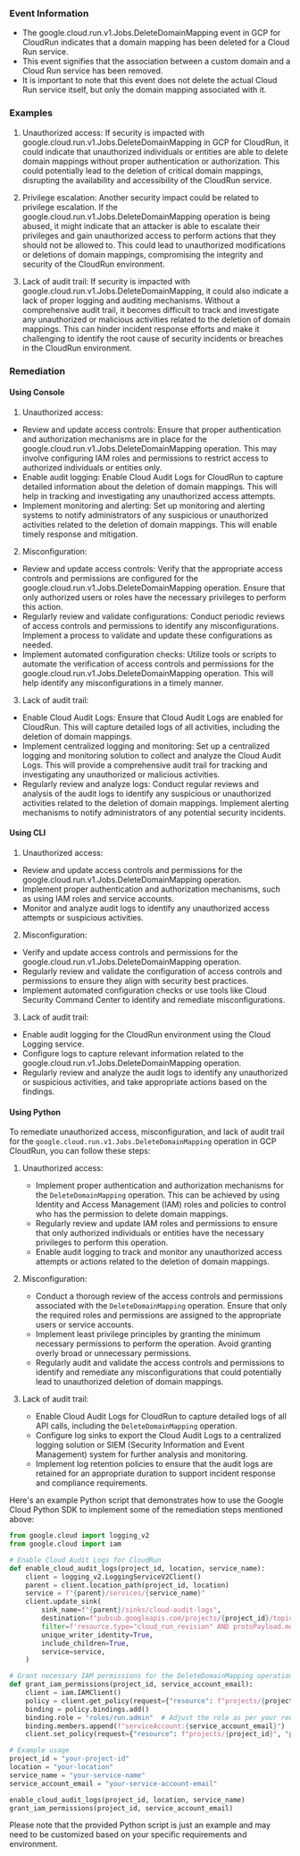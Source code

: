 
### Event Information

- The google.cloud.run.v1.Jobs.DeleteDomainMapping event in GCP for CloudRun indicates that a domain mapping has been deleted for a Cloud Run service.
- This event signifies that the association between a custom domain and a Cloud Run service has been removed.
- It is important to note that this event does not delete the actual Cloud Run service itself, but only the domain mapping associated with it.


### Examples

1. Unauthorized access: If security is impacted with google.cloud.run.v1.Jobs.DeleteDomainMapping in GCP for CloudRun, it could indicate that unauthorized individuals or entities are able to delete domain mappings without proper authentication or authorization. This could potentially lead to the deletion of critical domain mappings, disrupting the availability and accessibility of the CloudRun service.

2. Privilege escalation: Another security impact could be related to privilege escalation. If the google.cloud.run.v1.Jobs.DeleteDomainMapping operation is being abused, it might indicate that an attacker is able to escalate their privileges and gain unauthorized access to perform actions that they should not be allowed to. This could lead to unauthorized modifications or deletions of domain mappings, compromising the integrity and security of the CloudRun environment.

3. Lack of audit trail: If security is impacted with google.cloud.run.v1.Jobs.DeleteDomainMapping, it could also indicate a lack of proper logging and auditing mechanisms. Without a comprehensive audit trail, it becomes difficult to track and investigate any unauthorized or malicious activities related to the deletion of domain mappings. This can hinder incident response efforts and make it challenging to identify the root cause of security incidents or breaches in the CloudRun environment.

### Remediation

#### Using Console

1. Unauthorized access:
- Review and update access controls: Ensure that proper authentication and authorization mechanisms are in place for the google.cloud.run.v1.Jobs.DeleteDomainMapping operation. This may involve configuring IAM roles and permissions to restrict access to authorized individuals or entities only.
- Enable audit logging: Enable Cloud Audit Logs for CloudRun to capture detailed information about the deletion of domain mappings. This will help in tracking and investigating any unauthorized access attempts.
- Implement monitoring and alerting: Set up monitoring and alerting systems to notify administrators of any suspicious or unauthorized activities related to the deletion of domain mappings. This will enable timely response and mitigation.

2. Misconfiguration:
- Review and update access controls: Verify that the appropriate access controls and permissions are configured for the google.cloud.run.v1.Jobs.DeleteDomainMapping operation. Ensure that only authorized users or roles have the necessary privileges to perform this action.
- Regularly review and validate configurations: Conduct periodic reviews of access controls and permissions to identify any misconfigurations. Implement a process to validate and update these configurations as needed.
- Implement automated configuration checks: Utilize tools or scripts to automate the verification of access controls and permissions for the google.cloud.run.v1.Jobs.DeleteDomainMapping operation. This will help identify any misconfigurations in a timely manner.

3. Lack of audit trail:
- Enable Cloud Audit Logs: Ensure that Cloud Audit Logs are enabled for CloudRun. This will capture detailed logs of all activities, including the deletion of domain mappings.
- Implement centralized logging and monitoring: Set up a centralized logging and monitoring solution to collect and analyze the Cloud Audit Logs. This will provide a comprehensive audit trail for tracking and investigating any unauthorized or malicious activities.
- Regularly review and analyze logs: Conduct regular reviews and analysis of the audit logs to identify any suspicious or unauthorized activities related to the deletion of domain mappings. Implement alerting mechanisms to notify administrators of any potential security incidents.

#### Using CLI

1. Unauthorized access:
- Review and update access controls and permissions for the google.cloud.run.v1.Jobs.DeleteDomainMapping operation.
- Implement proper authentication and authorization mechanisms, such as using IAM roles and service accounts.
- Monitor and analyze audit logs to identify any unauthorized access attempts or suspicious activities.

2. Misconfiguration:
- Verify and update access controls and permissions for the google.cloud.run.v1.Jobs.DeleteDomainMapping operation.
- Regularly review and validate the configuration of access controls and permissions to ensure they align with security best practices.
- Implement automated configuration checks or use tools like Cloud Security Command Center to identify and remediate misconfigurations.

3. Lack of audit trail:
- Enable audit logging for the CloudRun environment using the Cloud Logging service.
- Configure logs to capture relevant information related to the google.cloud.run.v1.Jobs.DeleteDomainMapping operation.
- Regularly review and analyze the audit logs to identify any unauthorized or suspicious activities, and take appropriate actions based on the findings.

#### Using Python

To remediate unauthorized access, misconfiguration, and lack of audit trail for the `google.cloud.run.v1.Jobs.DeleteDomainMapping` operation in GCP CloudRun, you can follow these steps:

1. Unauthorized access:
   - Implement proper authentication and authorization mechanisms for the `DeleteDomainMapping` operation. This can be achieved by using Identity and Access Management (IAM) roles and policies to control who has the permission to delete domain mappings.
   - Regularly review and update IAM roles and permissions to ensure that only authorized individuals or entities have the necessary privileges to perform this operation.
   - Enable audit logging to track and monitor any unauthorized access attempts or actions related to the deletion of domain mappings.

2. Misconfiguration:
   - Conduct a thorough review of the access controls and permissions associated with the `DeleteDomainMapping` operation. Ensure that only the required roles and permissions are assigned to the appropriate users or service accounts.
   - Implement least privilege principles by granting the minimum necessary permissions to perform the operation. Avoid granting overly broad or unnecessary permissions.
   - Regularly audit and validate the access controls and permissions to identify and remediate any misconfigurations that could potentially lead to unauthorized deletion of domain mappings.

3. Lack of audit trail:
   - Enable Cloud Audit Logs for CloudRun to capture detailed logs of all API calls, including the `DeleteDomainMapping` operation.
   - Configure log sinks to export the Cloud Audit Logs to a centralized logging solution or SIEM (Security Information and Event Management) system for further analysis and monitoring.
   - Implement log retention policies to ensure that the audit logs are retained for an appropriate duration to support incident response and compliance requirements.

Here's an example Python script that demonstrates how to use the Google Cloud Python SDK to implement some of the remediation steps mentioned above:

```python
from google.cloud import logging_v2
from google.cloud import iam

# Enable Cloud Audit Logs for CloudRun
def enable_cloud_audit_logs(project_id, location, service_name):
    client = logging_v2.LoggingServiceV2Client()
    parent = client.location_path(project_id, location)
    service = f"{parent}/services/{service_name}"
    client.update_sink(
        sink_name=f"{parent}/sinks/cloud-audit-logs",
        destination=f"pubsub.googleapis.com/projects/{project_id}/topics/cloud-audit-logs",
        filter=f'resource.type="cloud_run_revision" AND protoPayload.methodName="google.cloud.run.v1.Jobs.DeleteDomainMapping"',
        unique_writer_identity=True,
        include_children=True,
        service=service,
    )

# Grant necessary IAM permissions for the DeleteDomainMapping operation
def grant_iam_permissions(project_id, service_account_email):
    client = iam.IAMClient()
    policy = client.get_policy(request={"resource": f"projects/{project_id}"})
    binding = policy.bindings.add()
    binding.role = "roles/run.admin"  # Adjust the role as per your requirements
    binding.members.append(f"serviceAccount:{service_account_email}")
    client.set_policy(request={"resource": f"projects/{project_id}", "policy": policy})

# Example usage
project_id = "your-project-id"
location = "your-location"
service_name = "your-service-name"
service_account_email = "your-service-account-email"

enable_cloud_audit_logs(project_id, location, service_name)
grant_iam_permissions(project_id, service_account_email)
```

Please note that the provided Python script is just an example and may need to be customized based on your specific requirements and environment.

